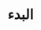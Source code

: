 ---
source-updated-at: 2025-05-16T04:52:11.000Z
translation-updated-at: 2025-06-06T17:16:18.762Z
title: البدء
description: تعلم كيفية إنشاء تطبيقات ويب كاملة باستخدام إطار العمل Next.js.
---